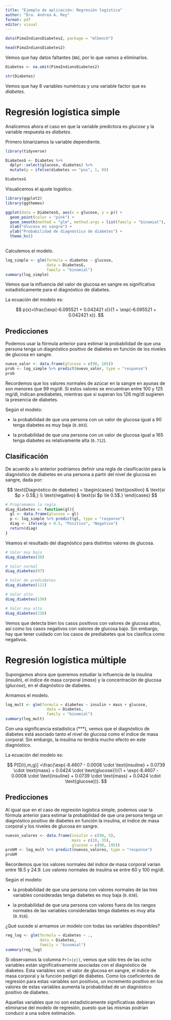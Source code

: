 ---
title: "Ejemplo de aplicación: Regresión logística"
author: "Dra. Andrea A. Rey"
format: pdf
editor: visual
---

```{r}
data(PimaIndiansDiabetes2, package = "mlbench")
```

```{r}
head(PimaIndiansDiabetes2)
```

Vemos que hay datos faltantes (`NA`), por lo que vamos a eliminarlos.

```{r}
Diabetes <- na.omit(PimaIndiansDiabetes2)
```

```{r}
str(Diabetes)
```

Vemos que hay 8 variables numéricas y una variable factor que es *diabetes*.

# Regresión logística simple

Analicemos ahora el caso en que la variable predictora es *glucose* y la variable respuesta es *diabetes*.

Primero binarizamos la variable dependiente.

```{r, message=FALSE, warning=FALSE}
library(tidyverse)
```

```{r}
DiabetesG <- Diabetes %>%
  dplyr::select(glucose, diabetes) %>%
  mutate(p = ifelse(diabetes == "pos", 1, 0))

DiabetesG
```

Visualicemos el ajuste logístico.

```{r, warning=FALSE}
library(ggplot2)
library(ggthemes)
```

```{r}
ggplot(data = DiabetesG, aes(x = glucose, y = p)) +
  geom_point(color = "pink") +
  geom_smooth(method = "glm", method.args = list(family = "binomial"), color = "purple") +
  xlab("Glucosa en sangre") +
  ylab("Probabilidad de diagnóstico de diabetes") +
  theme_hc()
  
```

Calculemos el modelo.

```{r}
log_simple <- glm(formula = diabetes ~ glucose,
                  data = DiabetesG,
                  family = "binomial")
summary(log_simple)
```

Vemos que la influencia del valor de glucosa en sangre es significativa estadísticamente para el diagnóstico de diabetes.

La ecuación del modelo es:

$$
p(x)=\frac{\exp(-6.095521 + 0.042421 x)}{1 + \exp(-6.095521 + 0.042421 x)}.
$$

## Predicciones

Podemos usar la fórmula anterior para estimar la probabilidad de que una persona tenga un diagnóstico positivo de diabetes en función de los niveles de glucosa en sangre.

```{r}
nuevo_valor <- data.frame(glucose = c(90, 165))
prob <- log_simple %>% predict(nuevo_valor, type = "response")
prob
```

Recordemos que los valores normales de azúcar en la sangre en ayunas de son menores que 99 mg/dl. Si estos valores se encuentran entre 100 y 125 mg/dl, indican prediabetes, mientras que si superan los 126 mg/dl sugieren la presencia de diabetes.

Según el modelo:

-   la probabilidad de que una persona con un valor de glucosa igual a 90 tenga diabetes es muy baja (`0.093`).

-   la probabilidad de que una persona con un valor de glucosa igual a 165 tenga diabetes es relativamente alta (`0.712`).

## Clasificación

De acuerdo a lo anterior podríamos definir una regla de clasificación para la diagnóstico de diabetes en una persona a partir del nivel de glucosa en sangre, dada por:

$$
\text{Diagnóstico de diabetes} = \begin{cases}
\text{positivo} & \text{si $p > 0.5$,} \\
\text{negativo} & \text{si $p \le 0.5$.}
\end{cases}
$$

```{r}
# Programamos la regla
diag_diabetes <- function(gl){
  gl <- data.frame(glucose = gl)
  p <- log_simple %>% predict(gl, type = "response")
  diag <- ifelse(p > 0.5, "Positivo", "Negativo")
  return(diag)
}
```

Veamos el resultado del diagnóstico para distintos valores de glucosa.

```{r}
# Valor muy bajo
diag_diabetes(30)

# Valor normal
diag_diabetes(97)

# Valor de prediabetes
diag_diabetes(111)

# Valor alto
diag_diabetes(150)

# Valor muy alto
diag_diabetes(210)
```

Vemos que detecta bien los casos positivos con valores de glucosa altos, así como los casos negativos con valores de glucosa bajo. Sin embargo, hay que tener cuidado con los casos de prediabetes que los clasifica como negativos.

# Regresión logística múltiple

Supongamos ahora que queremos estudiar la influencia de la insulina (*insulin*), el índice de masa corporal (*mass*) y la concentración de glucosa (*glucose*), en el diagnóstico de diabetes.

Armamos el modelo.

```{r}
log_mult <- glm(formula = diabetes ~ insulin + mass + glucose,
                  data = Diabetes,
                  family = "binomial")
summary(log_mult)
```

Con una significancia estadística (\*\*\*), vemos que el diagnóstico de diabetes está asociado tanto el nivel de glucosa como el índice de masa corporal. Sin embargo, la insulina no tendría mucho efecto en este diagnóstico.

La ecuación del modelo es:

$$
P[D/(i,m,g)] =\frac{\exp(-8.4607 - 0.0008 \cdot \text{insuline} + 0.0739 \cdot \text{mass} + 0.0424 \cdot \text{glucose})}{1 + \exp(-8.4607 - 0.0008 \cdot \text{insuline} + 0.0739 \cdot \text{mass} + 0.0424 \cdot \text{glucose})}.
$$

## Predicciones

Al igual que en el caso de regresión logística simple, podemos usar la fórmula anterior para estimar la probabilidad de que una persona tenga un diagnóstico positivo de diabetes en función la insulina, el índice de masa corporal y los niveles de glucosa en sangre.

```{r}
nuevos_valores <- data.frame(insulin = c(90, 5),
                             mass = c(20, 35),
                             glucose = c(90, 195))
probM <- log_mult %>% predict(nuevos_valores, type = "response")
probM
```

Recordemos que los valores normales del índice de masa corporal varían entre 18.5 y 24.9. Los valores normales de insulina se entre 60 y 100 mg/dl.

Según el modelo:

-   la probabilidad de que una persona con valores normales de las tres variables consideradas tenga diabetes es muy baja (`0.038`).

-   la probabilidad de que una persona con valores fuera de los rangos normales de las variables consideradas tenga diabetes es muy alta (`0.916`).

¿Qué sucede si armamos un modelo con todas las variables disponibles?

```{r}
reg_log <- glm(formula = diabetes ~ .,
               data = Diabetes, 
               family = "binomial") 
summary(reg_log)
```

Si observamos la columna `Pr(>|z|)`, vemos que sólo tres de las ocho variables están significativamente asociadas con el diagnóstico de diabetes. Esta variables son: el valor de glucosa en sangre, el índice de masa corporal y la función pedigrí de diabetes. Como los coeficientes de regresión para estas variables son positivos, un incremento positivo en los valores de estas variables aumenta la probabilidad de un diagnóstico positivo de diabetes.

Aquellas variables que no son estadísticamente significativas debieran eliminarse del modelo de regresión, puesto que las mismas podrían conducir a una sobre estimación.
